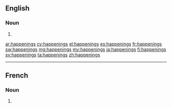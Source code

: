 ==English==

===Noun===
{{head|en|noun plural form}}

# {{plural of|happening|lang=en}}

[[ar:happenings]]
[[cy:happenings]]
[[el:happenings]]
[[es:happenings]]
[[fr:happenings]]
[[sw:happenings]]
[[mg:happenings]]
[[my:happenings]]
[[ja:happenings]]
[[fi:happenings]]
[[sv:happenings]]
[[ta:happenings]]
[[zh:happenings]]

----
==French==

===Noun===
{{head|fr|noun plural form|g=m}}

# {{plural of|happening|lang=fr}}
{{rfc-auto}}